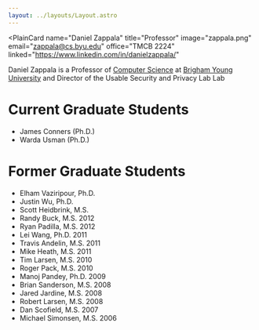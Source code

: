 ```yaml
---
layout: ../layouts/Layout.astro
---
```



<PlainCard
  name="Daniel Zappala"
  title="Professor"
  image="zappala.png"
  email="zappala@cs.byu.edu"
  office="TMCB 2224"
  linked="https://www.linkedin.com/in/danielzappala/"
></PlainCard>

Daniel Zappala is a Professor of [Computer Science](https://cs.byu.edu) at
[Brigham Young University](https://byu.edu) and Director of the Usable Security
and Privacy Lab Lab

# Current Graduate Students

- James Conners (Ph.D.)
- Warda Usman (Ph.D.)

# Former Graduate Students

- Elham Vaziripour, Ph.D.
- Justin Wu, Ph.D.
- Scott Heidbrink, M.S.
- Randy Buck, M.S. 2012
- Ryan Padilla, M.S. 2012
- Lei Wang, Ph.D. 2011
- Travis Andelin, M.S. 2011
- Mike Heath, M.S. 2011
- Tim Larsen, M.S. 2010
- Roger Pack, M.S. 2010
- Manoj Pandey, Ph.D. 2009
- Brian Sanderson, M.S. 2008
- Jared Jardine, M.S. 2008
- Robert Larsen, M.S. 2008
- Dan Scofield, M.S. 2007
- Michael Simonsen, M.S. 2006
